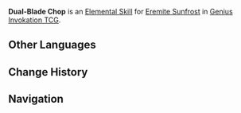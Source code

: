 {{Genius Invokation TCG Skill Infobox
|id         = 31062
|image      = Dual-Blade Chop Character Card Skill.png
|type       = Elemental Skill
|character  = Eremite Sunfrost
|element    = Cryo
|matching   = 3
|effect     = Deals 3 '''Physical DMG'''.
|order      = 2
}}
'''Dual-Blade Chop''' is an [[Character Card Elemental Skill|Elemental Skill]] for [[Eremite Sunfrost (Character Card)|Eremite Sunfrost]] in [[Genius Invokation TCG]].

==Other Languages==
{{Other Languages
|en      = Dual-Blade Chop
|zhs     = 双刃合斩
|zhs_rm  = Shuāngrèn Hézhǎn
|zht     = 雙刃合斬
|zht_rm  = Shuāngrèn Hézhǎn
|zh_tl   = Combined Dual Blade Slash
|ja      = 双刃連斬
|ja_rm   = Moroha Renzan{{Assumed}}
|ja_tl   = 
|ko      = 쌍검 합참
|ko_rm   = 
|ko_tl   = 
|es      = Doble filo
|es_tl   = Double Edge
|fr      = Tranchée double
|fr_tl   = Double Slicing
|ru      = Двусторонняя нарезка
|ru_tl   = 
|th      = Dual-Blade Chop
|vi      = Hai Lưỡi Cùng Chém
|vi_tl   = 
|de      = Hieb der doppelten Klingen
|de_tl   = Chop of Dual Blades
|id      = Duel-Blade Chop
|pt      = Corte da Espada Dupla
|pt_tl   = 
|tr      = Çifte Kılıç Kesiği
|tr_tl   = 
|it      = Colpo doppialama
|it_tl   = 
}}

==Change History==
{{Change History|4.3}}

==Navigation==
{{Genius Invokation TCG Skill Navbox|Eremite Sunfrost}}